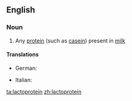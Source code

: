 ==English==

===Noun===
{{en-noun}}

# {{context|protein|lang=en}} Any [[protein]] (such as [[casein]]) present in [[milk]]

====Translations====
{{trans-top|protein}}
* German: {{t|de|Milcheiweiß|n}}
{{trans-mid}}
* Italian: {{t|it|lattoproteina|f}}
{{trans-bottom}}

[[ta:lactoprotein]]
[[zh:lactoprotein]]
